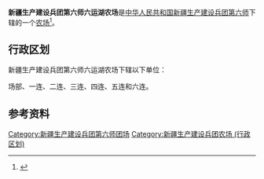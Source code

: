 {{中国乡级行政区
|行政区全称           = 新疆生产建设兵团第六师六运湖农场
|上级行政区           = [[新疆生产建设兵团第六师|新疆生产建设兵团第六师]]
|行政区类别           = [[农场|农场]]
}}

'''新疆生产建设兵团第六师六运湖农场'''是[[中华人民共和国|中华人民共和国]][[新疆生产建设兵团|新疆生产建设兵团]][[新疆生产建设兵团第六师|第六师]]下辖的一个[[农场|农场]]<ref>{{Cite journal|title=新疆生产建设兵团分布图|author=新疆生产建设兵团年鉴编辑委员会|journal=兵团年鉴|publisher=新疆生产建设兵团年鉴社|doi=10.42437/y.cnki.yxjsc.2021.000007|year=2020|location=乌鲁木齐|page=7-8|issn=1671-3338}}</ref>。

== 行政区划 ==
新疆生产建设兵团第六师六运湖农场下辖以下单位：

场部、一连、二连、三连、四连、五连和六连。

== 参考资料 ==
{{reflist}}

{{新疆行政区划小作品}}
{{新疆生产建设兵团第六师}}
{{DEFAULTSORT:六}}
[[Category:新疆生产建设兵团第六师团场|Category:新疆生产建设兵团第六师团场]]
[[Category:新疆生产建设兵团农场_(行政区划)|Category:新疆生产建设兵团农场 (行政区划)]]
